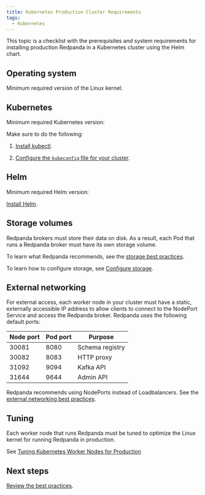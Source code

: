 ```yaml
---
title: Kubernetes Production Cluster Requirements
tags:
  - Kubernetes
---
```


<head>
    <meta name="title" content="Kubernetes Cluster Requirements for Redpanda in Production | Redpanda Docs"/>
    <meta name="description" content="A list of requirements and recommendations for provisioning Kubernetes cluster and worker nodes for running Redpanda in production."/>
</head>


This topic is a checklist with the prerequisites and system requirements for installing production Redpanda in a Kubernetes cluster using the Helm chart.

## Operating system

Minimum required version of the Linux kernel: <Versions name="linux-kernel"/>

## Kubernetes

Minimum required Kubernetes version: <Versions name="kubernetes"/>

Make sure to do the following:

1. [Install kubectl](https://kubernetes.io/docs/tasks/tools/).

1. [Configure the `kubeconfig` file for your cluster](https://kubernetes.io/docs/concepts/configuration/organize-cluster-access-kubeconfig/).

## Helm

Minimum required Helm version: <Versions name="helm"/>

[Install Helm](https://helm.sh/docs/intro/install/).

## Storage volumes

Redpanda brokers must store their data on disk. As a result, each Pod that runs a Redpanda broker must have its own storage volume.

To learn what Redpanda recommends, see the [storage best practices](../kubernetes-best-practices#storage).

To learn how to configure storage, see [Configure storage](../../manage/configure-storage).

## External networking

For external access, each worker node in your cluster must have a static, externally accessible IP address to allow clients to connect to the NodePort Service and access the Redpanda broker.
Redpanda uses the following default ports:

| Node port | Pod port | Purpose |
|---|---|---|
| 30081 | 8080 | Schema registry |
| 30082 | 8083 | HTTP proxy |
| 31092 | 9094 | Kafka API |
| 31644 | 9644 | Admin API |

Redpanda recommends using NodePorts instead of Loadbalancers. See the [external networking best practices](../kubernetes-best-practices#external-networking).

## Tuning

Each worker node that runs Redpanda must be tuned to optimize the Linux kernel for running Redpanda in production.

See [Tuning Kubernetes Worker Nodes for Production](../kubernetes-tune-workers)

## Next steps

[Review the best practices](../kubernetes-best-practices).

